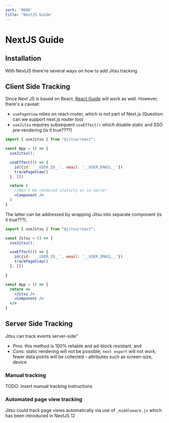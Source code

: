```yaml
---
sort: '0008'
title: 'NextJS Guide'
---
```


# NextJS Guide

## Installation

With NextJS there're several ways on how to add Jitsu tracking

## Client Side Tracking

Since Next JS is based on React, [React Guide](/docs/sending-data/js-sdk/react) will work as well. However, there's a caveat:
 * `usePageView` relies on react-router, which is not part of Next.js (Question: can we support next.js router too)
 * `useJitsu` requires subsequent `useEffect()` which disable static and SSO pre-rendering (is it true????)

```jsx
import { useJitsu } from "@jitsu/react";

const App = () => {
  useJitsu();

  useEffect(() => {
    id({id: '__USER_ID__', email: '__USER_EMAIL__'})
    trackPageView()
  }, [])

  return (
    //Won't be rendered staticly or in Server
    <Component />
  )
}
```

The latter can be addressed by wrapping Jitsu into separate component (is it true???).

```jsx
import { useJitsu } from "@jitsu/react";

const Jitsu = () => {
  useJitsu();

  useEffect(() => {
    id({id: '__USER_ID__', email: '__USER_EMAIL__'})
    trackPageView()
  }, [])

}

const App = () => {
  return <>
    <Jitsu />
    <Component />
  </>
}
```

## Server Side Tracking

Jitsu can track events server-side"
 * *Pros:* this method is 100% reliable and ad-block resistant, and
 * *Cons:* static rendering will not be possible; `next export` will not work; fewer data points will be collected - attributes such as screen-size, device

### Manual tracking

TODO: insert manual tracking instructions

### Automated page view tracking

Jitsu could track page views automatically via use of `_middleware.js` which has been introduced in NextJS 12